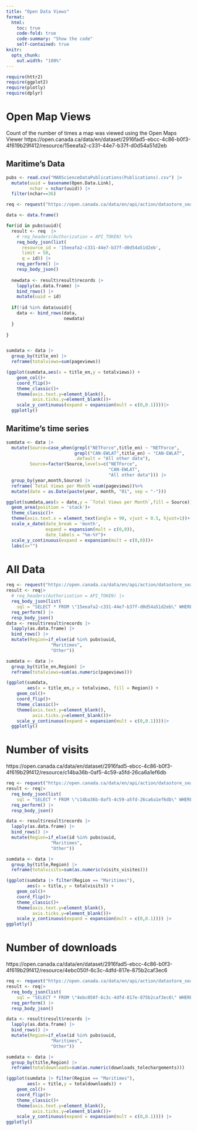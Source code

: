 ```yaml
---
title: "Open Data Views"
format: 
  html:
    toc: true
    code-fold: true
    code-summary: "Show the code"
    self-contained: true
knitr:
  opts_chunk:
    out.width: "100%"
---
```


```r
require(httr2)
require(ggplot2)
require(plotly)
require(dplyr)
```
# Open Map Views
Count of the number of times a map was viewed using the Open Maps Viewer
https://open.canada.ca/data/en/dataset/2916fad5-ebcc-4c86-b0f3-4f619b29f412/resource/15eeafa2-c331-44e7-b37f-d0d54a51d2eb

## Maritime's Data

```r
pubs <- read.csv("MARScienceDataPublications(Publications).csv") |> 
  mutate(uuid = basename(Open.Data.Link),
         nchar = nchar(uuid)) |> 
  filter(nchar==36)

req <- request("https://open.canada.ca/data/en/api/action/datastore_search")

data <- data.frame()

for(id in pubs$uuid){
  result <- req  |>  
    # req_headers(Authorization = API_TOKEN) %>% 
    req_body_json(list(
      resource_id = '15eeafa2-c331-44e7-b37f-d0d54a51d2eb',
      limit = 50,
      q = id)) |> 
    req_perform() |> 
    resp_body_json()
  
  newdata <- result$result$records |> 
    lapply(as.data.frame) |> 
    bind_rows() |> 
    mutate(uuid = id)
  
  if(!id %in% data$uuid){
    data <- bind_rows(data,
                      newdata)
  }
    
}


sumdata <- data |> 
  group_by(title_en) |> 
  reframe(totalviews=sum(pageviews))

(ggplot(sumdata,aes(x = title_en,y = totalviews)) +
    geom_col()+
    coord_flip()+
    theme_classic()+
    theme(axis.text.y=element_blank(),
          axis.ticks.y=element_blank())+
    scale_y_continuous(expand = expansion(mult = c(0,0.1))))|> 
  ggplotly()
```
## Maritime's time series

```r
sumdata <- data |> 
  mutate(Source=case_when(grepl("NETForce",title_en) ~ "NETForce",
                          grepl("CAN-EWLAT",title_en) ~ "CAN-EWLAT",
                          .default = "All other data"),
         Source=factor(Source,levels=c("NETForce",
                                       "CAN-EWLAT",
                                       "All other data"))) |> 
  group_by(year,month,Source) |> 
  reframe(`Total Views per Month`=sum(pageviews))%>%
  mutate(date = as.Date(paste(year, month, "01", sep = "-")))

ggplot(sumdata,aes(x = date,y = `Total Views per Month`,fill = Source)) +
  geom_area(position = 'stack')+
  theme_classic()+
  theme(axis.text.x = element_text(angle = 90, vjust = 0.5, hjust=1))+
  scale_x_date(date_break = 'month',
               expand = expansion(mult = c(0,0)),
               date_labels = "%m-%Y")+
  scale_y_continuous(expand = expansion(mult = c(0,0)))+
  labs(x="")
```


# All Data

```r
req <- request("https://open.canada.ca/data/en/api/action/datastore_search_sql")
result <- req|>
  # req_headers(Authorization = API_TOKEN) |>
  req_body_json(list(
    sql = "SELECT * FROM \"15eeafa2-c331-44e7-b37f-d0d54a51d2eb\" WHERE owner_org LIKE 'dfo-mpo'")) |>
  req_perform() |>
  resp_body_json()
data <- result$result$records |> 
  lapply(as.data.frame) |> 
  bind_rows() |> 
  mutate(Region=if_else(id %in% pubs$uuid,
                 "Maritimes",
                 "Other"))

sumdata <- data |> 
  group_by(title_en,Region) |> 
  reframe(totalviews=sum(as.numeric(pageviews)))

(ggplot(sumdata,
        aes(x = title_en,y = totalviews, fill = Region)) +
    geom_col()+
    coord_flip()+
    theme_classic()+
    theme(axis.text.y=element_blank(),
          axis.ticks.y=element_blank())+
    scale_y_continuous(expand = expansion(mult = c(0,0.1))))|> 
  ggplotly()

```

# Number of visits

https://open.canada.ca/data/en/dataset/2916fad5-ebcc-4c86-b0f3-4f619b29f412/resource/c14ba36b-0af5-4c59-a5fd-26ca6a1ef6db


```r
req <- request("https://open.canada.ca/data/en/api/action/datastore_search_sql")
result <- req|>
  req_body_json(list(
    sql = "SELECT * FROM \"c14ba36b-0af5-4c59-a5fd-26ca6a1ef6db\" WHERE department LIKE 'Fisheries and Oceans Canada'")) |>
  req_perform() |>
  resp_body_json()

data <- result$result$records |> 
  lapply(as.data.frame) |> 
  bind_rows() |> 
  mutate(Region=if_else(id %in% pubs$uuid,
                 "Maritimes",
                 "Other"))

sumdata <- data |> 
  group_by(title,Region) |> 
  reframe(totalvisits=sum(as.numeric(visits_visites)))

(ggplot(sumdata |> filter(Region == "Maritimes"),
        aes(x = title,y = totalvisits)) +
    geom_col()+
    coord_flip()+
    theme_classic()+
    theme(axis.text.y=element_blank(),
          axis.ticks.y=element_blank())+
    scale_y_continuous(expand = expansion(mult = c(0,0.1)))) |> 
ggplotly()

```

# Number of downloads

https://open.canada.ca/data/en/dataset/2916fad5-ebcc-4c86-b0f3-4f619b29f412/resource/4ebc050f-6c3c-4dfd-817e-875b2caf3ec6


```r
req <- request("https://open.canada.ca/data/en/api/action/datastore_search_sql")
result <- req|>
  req_body_json(list(
    sql = "SELECT * FROM \"4ebc050f-6c3c-4dfd-817e-875b2caf3ec6\" WHERE department LIKE 'Fisheries and Oceans Canada'")) |>
  req_perform() |>
  resp_body_json()

data <- result$result$records |> 
  lapply(as.data.frame) |> 
  bind_rows() |> 
  mutate(Region=if_else(id %in% pubs$uuid,
                 "Maritimes",
                 "Other"))

sumdata <- data |> 
  group_by(title,Region) |> 
  reframe(totaldownloads=sum(as.numeric(downloads_telechargements)))

(ggplot(sumdata |> filter(Region == "Maritimes"),
        aes(x = title,y = totaldownloads)) +
    geom_col()+
    coord_flip()+
    theme_classic()+
    theme(axis.text.y=element_blank(),
          axis.ticks.y=element_blank())+
    scale_y_continuous(expand = expansion(mult = c(0,0.1)))) |> 
ggplotly()

```
